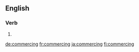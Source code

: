 ==English==

===Verb===
{{head|en|present participle}}

# {{present participle of|commerce|lang=en}}

[[de:commercing]]
[[fr:commercing]]
[[ja:commercing]]
[[fi:commercing]]